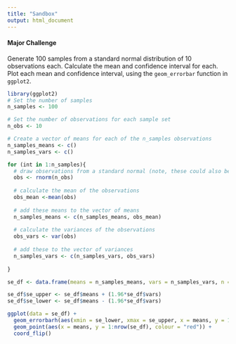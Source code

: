 ```yaml
---
title: "Sandbox"
output: html_document
---
```




#### Major Challenge

Generate 100 samples from a standard normal distribution of 10 observations each.
Calculate the mean and confidence interval for each. 
Plot each mean and confidence interval, using the `geom_errorbar` function in `ggplot2`.


```r
library(ggplot2)
# Set the number of samples
n_samples <- 100

# Set the number of observations for each sample set
n_obs <- 10

# Create a vector of means for each of the n_samples observations
n_samples_means <- c()
n_samples_vars <- c()

for (int in 1:n_samples){
  # draw observations from a standard normal (note, these could also be called samples)
  obs <- rnorm(n_obs)
  
  # calculate the mean of the observations
  obs_mean <-mean(obs)
  
  # add these means to the vector of means
  n_samples_means <- c(n_samples_means, obs_mean)
  
  # calculate the variances of the observations
  obs_vars <- var(obs)
  
  # add these to the vector of variances
  n_samples_vars <- c(n_samples_vars, obs_vars)
  
}

se_df <- data.frame(means = n_samples_means, vars = n_samples_vars, n = n_obs)

se_df$se_upper <- se_df$means + (1.96*se_df$vars)
se_df$se_lower <- se_df$means - (1.96*se_df$vars)

ggplot(data = se_df) +
  geom_errorbarh(aes(xmin = se_lower, xmax = se_upper, x = means, y = 1:nrow(se_df))) +
  geom_point(aes(x = means, y = 1:nrow(se_df), colour = "red")) +
  coord_flip()

```

